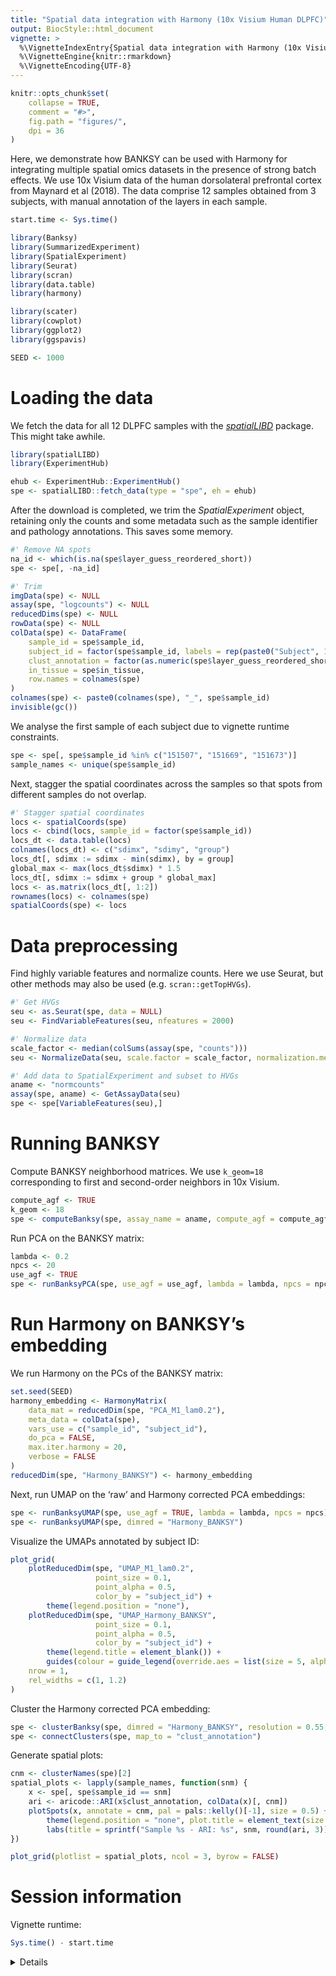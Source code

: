 ```yaml
---
title: "Spatial data integration with Harmony (10x Visium Human DLPFC)"
output: BiocStyle::html_document
vignette: >
  %\VignetteIndexEntry{Spatial data integration with Harmony (10x Visium Human DLPFC)}
  %\VignetteEngine{knitr::rmarkdown}
  %\VignetteEncoding{UTF-8}
---
```


```r
knitr::opts_chunk$set(
    collapse = TRUE,
    comment = "#>",
    fig.path = "figures/",
    dpi = 36
)
```

Here, we demonstrate how BANKSY can be used with Harmony for integrating 
multiple spatial omics datasets in the presence of strong batch effects. We use 
10x Visium data of the human dorsolateral prefrontal cortex from Maynard et al 
(2018). The data comprise 12 samples obtained from 3 subjects, with manual 
annotation of the layers in each sample. 

```r
start.time <- Sys.time()
```

```r
library(Banksy)
library(SummarizedExperiment)
library(SpatialExperiment)
library(Seurat)
library(scran)
library(data.table)
library(harmony)

library(scater)
library(cowplot)
library(ggplot2)
library(ggspavis)

SEED <- 1000
```

# Loading the data

We fetch the data for all 12 DLPFC samples with the 
[*spatialLIBD*](https://bioconductor.org/packages/release/data/experiment/html/spatialLIBD.html) 
package. This might take awhile.

```r
library(spatialLIBD)
library(ExperimentHub)

ehub <- ExperimentHub::ExperimentHub()
spe <- spatialLIBD::fetch_data(type = "spe", eh = ehub)
```

After the download is completed, we trim the *SpatialExperiment* object, 
retaining only the counts and some metadata such as the sample identifier and 
pathology annotations. This saves some memory.

```r
#' Remove NA spots
na_id <- which(is.na(spe$layer_guess_reordered_short))
spe <- spe[, -na_id]

#' Trim
imgData(spe) <- NULL
assay(spe, "logcounts") <- NULL
reducedDims(spe) <- NULL
rowData(spe) <- NULL
colData(spe) <- DataFrame(
    sample_id = spe$sample_id,
    subject_id = factor(spe$sample_id, labels = rep(paste0("Subject", 1:3), each = 4)),
    clust_annotation = factor(as.numeric(spe$layer_guess_reordered_short)),
    in_tissue = spe$in_tissue,
    row.names = colnames(spe)
)
colnames(spe) <- paste0(colnames(spe), "_", spe$sample_id)
invisible(gc())
```

We analyse the first sample of each subject due to vignette runtime constraints.

```r
spe <- spe[, spe$sample_id %in% c("151507", "151669", "151673")]
sample_names <- unique(spe$sample_id)
```

Next, stagger the spatial coordinates across the samples so that spots from 
different samples do not overlap. 

```r
#' Stagger spatial coordinates
locs <- spatialCoords(spe)
locs <- cbind(locs, sample_id = factor(spe$sample_id))
locs_dt <- data.table(locs)
colnames(locs_dt) <- c("sdimx", "sdimy", "group")
locs_dt[, sdimx := sdimx - min(sdimx), by = group]
global_max <- max(locs_dt$sdimx) * 1.5
locs_dt[, sdimx := sdimx + group * global_max]
locs <- as.matrix(locs_dt[, 1:2])
rownames(locs) <- colnames(spe)
spatialCoords(spe) <- locs
```

# Data preprocessing

Find highly variable features and normalize counts. Here we use Seurat, but 
other methods may also be used (e.g. `scran::getTopHVGs`). 

```r
#' Get HVGs
seu <- as.Seurat(spe, data = NULL)
seu <- FindVariableFeatures(seu, nfeatures = 2000)

#' Normalize data
scale_factor <- median(colSums(assay(spe, "counts")))
seu <- NormalizeData(seu, scale.factor = scale_factor, normalization.method = "RC")

#' Add data to SpatialExperiment and subset to HVGs
aname <- "normcounts"
assay(spe, aname) <- GetAssayData(seu)
spe <- spe[VariableFeatures(seu),]
```

# Running BANKSY

Compute BANKSY neighborhood matrices. We use `k_geom=18` corresponding to 
first and second-order neighbors in 10x Visium.

```r
compute_agf <- TRUE
k_geom <- 18
spe <- computeBanksy(spe, assay_name = aname, compute_agf = compute_agf, k_geom = k_geom)
```

Run PCA on the BANKSY matrix:

```r
lambda <- 0.2
npcs <- 20
use_agf <- TRUE
spe <- runBanksyPCA(spe, use_agf = use_agf, lambda = lambda, npcs = npcs, seed = SEED)
```

# Run Harmony on BANKSY's embedding

We run Harmony on the PCs of the BANKSY matrix:

```r
set.seed(SEED)
harmony_embedding <- HarmonyMatrix(
    data_mat = reducedDim(spe, "PCA_M1_lam0.2"),
    meta_data = colData(spe),
    vars_use = c("sample_id", "subject_id"),
    do_pca = FALSE,
    max.iter.harmony = 20,
    verbose = FALSE
)
reducedDim(spe, "Harmony_BANKSY") <- harmony_embedding
```

Next, run UMAP on the 'raw' and Harmony corrected PCA embeddings:

```r
spe <- runBanksyUMAP(spe, use_agf = TRUE, lambda = lambda, npcs = npcs)
spe <- runBanksyUMAP(spe, dimred = "Harmony_BANKSY")
```

Visualize the UMAPs annotated by subject ID:

```r
plot_grid(
    plotReducedDim(spe, "UMAP_M1_lam0.2", 
                   point_size = 0.1,
                   point_alpha = 0.5,
                   color_by = "subject_id") +
        theme(legend.position = "none"),
    plotReducedDim(spe, "UMAP_Harmony_BANKSY", 
                   point_size = 0.1,
                   point_alpha = 0.5,
                   color_by = "subject_id") +
        theme(legend.title = element_blank()) +
        guides(colour = guide_legend(override.aes = list(size = 5, alpha = 1))),
    nrow = 1,
    rel_widths = c(1, 1.2)
)
```

Cluster the Harmony corrected PCA embedding:

```r
spe <- clusterBanksy(spe, dimred = "Harmony_BANKSY", resolution = 0.55, seed = SEED)
spe <- connectClusters(spe, map_to = "clust_annotation")
```

Generate spatial plots:

```r
cnm <- clusterNames(spe)[2]
spatial_plots <- lapply(sample_names, function(snm) {
    x <- spe[, spe$sample_id == snm]
    ari <- aricode::ARI(x$clust_annotation, colData(x)[, cnm])
    plotSpots(x, annotate = cnm, pal = pals::kelly()[-1], size = 0.5) +
        theme(legend.position = "none", plot.title = element_text(size = 10)) +
        labs(title = sprintf("Sample %s - ARI: %s", snm, round(ari, 3)))
})

plot_grid(plotlist = spatial_plots, ncol = 3, byrow = FALSE)
```

# Session information

Vignette runtime:

```r
Sys.time() - start.time
```

<details>

```r
sessionInfo()
```

</details>
